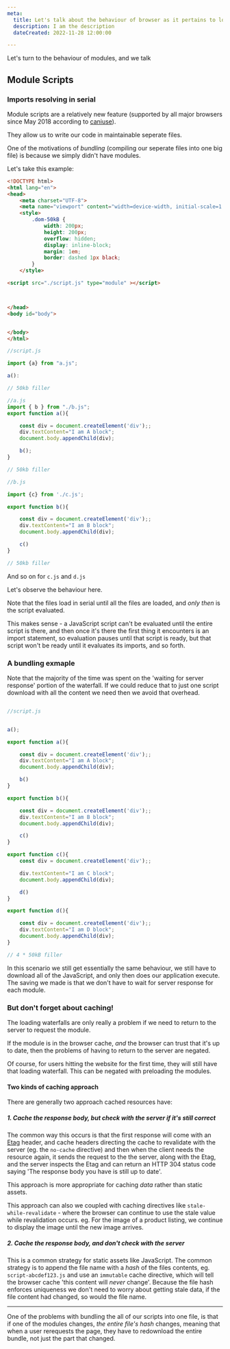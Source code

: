 ```yaml
---
meta:
  title: Let's talk about the behaviour of browser as it pertains to loading static assets - images, css and scripts. 
  description: I am the description
  dateCreated: 2022-11-28 12:00:00

---
```


Let's turn to the behaviour of modules, and we talk 

## Module Scripts


### Imports resolving in serial 

Module scripts are a relatively new feature (supported by all major browsers since May 2018 according to [caniuse](https://caniuse.com/es6-module)). 

They allow us to write our code in maintainable seperate files. 

One of the motivations of _bundling_ (compiling our seperate files into one big file) is because we simply didn't have modules. 

Let's take this example: 

```html
<!DOCTYPE html>
<html lang="en">
<head>
    <meta charset="UTF-8">
    <meta name="viewport" content="width=device-width, initial-scale=1.0">
    <style>
        .dom-50kB {
            width: 200px;
            height: 200px; 
            overflow: hidden;
            display: inline-block;
            margin: 1em;
            border: dashed 1px black;
        }
    </style>

<script src="./script.js" type="module" ></script>



</head>
<body id="body">


</body>
</html>
```

```js
//script.js 

import {a} from "a.js"; 

a(): 

// 50kb filler
```

```js
//a.js 
import { b } from "./b.js";
export function a(){

    const div = document.createElement('div');; 
    div.textContent="I am A block";
    document.body.appendChild(div);

    b();
}

// 50kb filler
```

```js
//b.js

import {c} from './c.js';

export function b(){

    const div = document.createElement('div');; 
    div.textContent="I am B block";
    document.body.appendChild(div);

    c()
}

// 50kb filler

```

And so on for `c.js` and `d.js`

Let's observe the behaviour here. 

Note that the files load in serial until all the files are loaded, and _only then_ is the script evaluated. 

This makes sense - a JavaScript script can't be evaluated until the entire script is there, and then once it's there the first thing it encounters is an import statement, so evaluation pauses until that script is ready, but that script won't be ready until it evaluates its imports, and so forth. 



### A bundling exmaple 

Note that the majority of the time was spent on the 'waiting for server response' portion of the waterfall. If we could reduce that to just one script download with all the content we need then we avoid that overhead. 

```js

//script.js


a();

export function a(){

    const div = document.createElement('div');; 
    div.textContent="I am A block";
    document.body.appendChild(div);

    b()
}

export function b(){

    const div = document.createElement('div');; 
    div.textContent="I am B block";
    document.body.appendChild(div);

    c()
}

export function c(){
    const div = document.createElement('div');; 

    div.textContent="I am C block";
    document.body.appendChild(div);

    d()
}

export function d(){

    const div = document.createElement('div');; 
    div.textContent="I am D block";
    document.body.appendChild(div);
}

// 4 * 50kB filler

```

In this scenario we still get essentially the same behaviour, we still have to download all of the JavaScript, and only then does our application execute.  The saving we made is that we don't have to wait for server response for each module. 


### But don't forget about caching!

The loading waterfalls are only really a problem if we need to return to the server to request the module. 

If the module is in the browser cache, _and_ the browser can trust that it's up to date, then the problems of having to return to the server are negated. 

Of course, for users hitting the website for the first time, they will still have that loading waterfall. This can be negated with preloading the modules. 

#### Two kinds of caching approach 

There are generally two approach cached resources have: 

##### 1. Cache the response body, but check with the server if it's still correct

The common way this occurs is that the first response will come with an [Etag](https://developer.mozilla.org/en-US/docs/Web/HTTP/Headers/ETag) header, and cache headers directing the cache to revalidate with the server (eg. the `no-cache` directive) and then when the client needs the resource again, it sends the request to the the server, along with the Etag, and the server inspects the Etag and can return an HTTP 304 status code saying 'The response body you have is still up to date'. 

This approach is more appropriate for caching _data_ rather than static assets. 

This approach can also we coupled with caching directives like `stale-while-revalidate` - where the browser can continue to use the stale value while revalidation occurs. eg. For the image of a product listing, we continue to display the image until the new image arrives. 

##### 2. Cache the response body, and don't check with the server

This is a common strategy for static assets like JavaScript. The common strategy is to append the file name with a _hash_ of the files contents, eg. `script-abcdef123.js` and use an `immutable` cache directive, which will tell the browser cache 'this content will _never_ change'. Because the file hash enforces uniqueness we don't need to worry about getting stale data, if the file content had changed, so would the file name. 

<hr/>

One of the problems with bundling the all of our scripts into one file, is that if one of the modules changes, _the entire file's hash_ changes, meaning that when a user rerequests the page, they have to redownload the entire bundle, not just the part that changed. 




